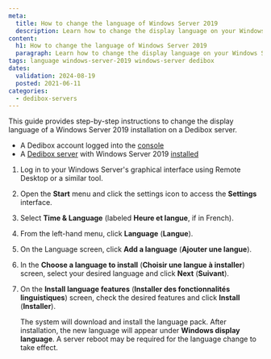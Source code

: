 ```yaml
---
meta:
  title: How to change the language of Windows Server 2019
  description: Learn how to change the display language on your Windows Server 2019 installed on a Dedibox server with this step-by-step guide.
content:
  h1: How to change the language of Windows Server 2019
  paragraph: Learn how to change the display language on your Windows Server 2019 installed on a Dedibox server with this step-by-step guide.
tags: language windows-server-2019 windows-server dedibox 
dates:
  validation: 2024-08-19
  posted: 2021-06-11
categories:
  - dedibox-servers
---
```


This guide provides step-by-step instructions to change the display language of a Windows Server 2019 installation on a Dedibox server.

<Macro id="requirements" />

- A Dedibox account logged into the [console](https://console.online.net)
- A [Dedibox server](/dedicated-servers/how-to/order-a-server/) with Windows Server 2019 [installed](/dedicated-servers/how-to/install-a-server/)

1. Log in to your Windows Server's graphical interface using Remote Desktop or a similar tool.
2. Open the **Start** menu and click the settings icon to access the **Settings** interface.
3. Select **Time & Language** (labeled **Heure et langue**, if in French).
4. From the left-hand menu, click **Language** (**Langue**).
5. On the Language screen, click **Add a language** (**Ajouter une langue**).
6. In the **Choose a language to install** (**Choisir une langue à installer**) screen, select your desired language and click **Next** (**Suivant**).
7. On the **Install language features** (**Installer des fonctionnalités linguistiques**) screen, check the desired features and click **Install** (**Installer**).

    The system will download and install the language pack. After installation, the new language will appear under **Windows display language**. A server reboot may be required for the language change to take effect.
